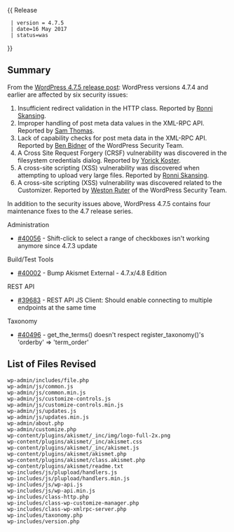 {{Languages|
{{en|Version 4.7.5}}
{{ja|Version 4.7.5}}
}}
{{ Release
  | version = 4.7.5
  | date=16 May 2017
  | status=was
}}

== Summary ==
 
From the [https://wordpress.org/news/2017/05/wordpress-4-7-5/ WordPress 4.7.5 release post]: WordPress versions 4.7.4 and earlier are affected by six security issues:

# Insufficient redirect validation in the HTTP class. Reported by [https://dk.linkedin.com/in/ronni-skansing-36143b65 Ronni Skansing].
# Improper handling of post meta data values in the XML-RPC API. Reported by [https://hackerone.com/jazzy2fives Sam Thomas].
# Lack of capability checks for post meta data in the XML-RPC API. Reported by [https://profiles.wordpress.org/vortfu Ben Bidner] of the WordPress Security Team.
# A Cross Site Request Forgery (CRSF)  vulnerability was discovered in the filesystem credentials dialog. Reported by [https://twitter.com/yorickkoster Yorick Koster].
# A cross-site scripting (XSS) vulnerability was discovered when attempting to upload very large files. Reported by [https://dk.linkedin.com/in/ronni-skansing-36143b65 Ronni Skansing].
# A cross-site scripting (XSS) vulnerability was discovered related to the Customizer. Reported by [https://profiles.wordpress.org/westonruter Weston Ruter] of the WordPress Security Team.

In addition to the security issues above, WordPress 4.7.5 contains four maintenance fixes to the 4.7 release series.

Administration
* [https://core.trac.wordpress.org/ticket/40056 #40056] - Shift-click to select a range of checkboxes isn't working anymore since 4.7.3 update

Build/Test Tools
* [https://core.trac.wordpress.org/ticket/40002 #40002] - Bump Akismet External - 4.7.x/4.8 Edition

REST API
* [https://core.trac.wordpress.org/ticket/39683 #39683] - REST API JS Client: Should enable connecting to multiple endpoints at the same time

Taxonomy
* [https://core.trac.wordpress.org/ticket/40496 #40496] - get_the_terms() doesn't respect register_taxonomy()'s 'orderby' => 'term_order'

== List of Files Revised ==
 
<pre>
wp-admin/includes/file.php
wp-admin/js/common.js
wp-admin/js/common.min.js
wp-admin/js/customize-controls.js
wp-admin/js/customize-controls.min.js
wp-admin/js/updates.js
wp-admin/js/updates.min.js
wp-admin/about.php
wp-admin/customize.php
wp-content/plugins/akismet/_inc/img/logo-full-2x.png
wp-content/plugins/akismet/_inc/akismet.css
wp-content/plugins/akismet/_inc/akismet.js
wp-content/plugins/akismet/akismet.php
wp-content/plugins/akismet/class.akismet.php
wp-content/plugins/akismet/readme.txt
wp-includes/js/plupload/handlers.js
wp-includes/js/plupload/handlers.min.js
wp-includes/js/wp-api.js
wp-includes/js/wp-api.min.js
wp-includes/class-http.php
wp-includes/class-wp-customize-manager.php
wp-includes/class-wp-xmlrpc-server.php
wp-includes/taxonomy.php
wp-includes/version.php
</pre>